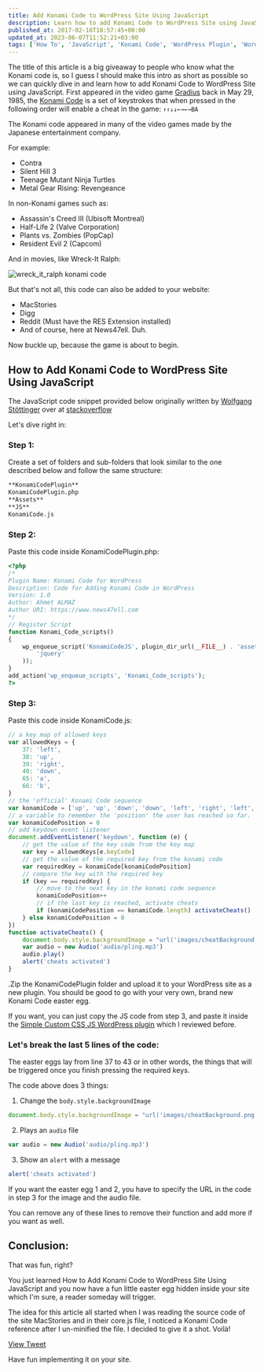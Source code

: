 ```yaml
---
title: Add Konami Code to WordPress Site Using JavaScript
description: Learn how to add Konami Code to WordPress Site using JavaScript.
published_at: 2017-02-16T18:57:45+00:00
updated_at: 2023-06-07T11:52:21+03:00
tags: ['How To', 'JavaScript', 'Konami Code', 'WordPress Plugin', 'WordPress']
---
```


The title of this article is a big giveaway to people who know what the Konami code is, so I guess I should make this intro as short as possible so we can quickly dive in and learn how to add Konami Code to WordPress Site using JavaScript.
First appeared in the video game [Gradius][1] back in May 29, 1985, the [Konami Code][2] is a set of keystrokes that when pressed in the following order will enable a cheat in the game: `↑↑↓↓←→←→BA`

The Konami code appeared in many of the video games made by the Japanese entertainment company.

For example:

- Contra
- Silent Hill 3
- Teenage Mutant Ninja Turtles
- Metal Gear Rising: Revengeance

In non-Konami games such as:

- Assassin's Creed III (Ubisoft Montreal)
- Half-Life 2 (Valve Corporation)
- Plants vs. Zombies (PopCap)
- Resident Evil 2 (Capcom)

And in movies, like Wreck-It Ralph:

![wreck_it_ralph konami code](/images/posts/wreck_it_ralph_konami_code.gif)

But that's not all, this code can also be added to your website:

- MacStories
- Digg
- Reddit (Must have the RES Extension installed)
- And of course, here at News47ell. Duh.

Now buckle up, because the game is about to begin.

## How to Add Konami Code to WordPress Site Using JavaScript

The JavaScript code snippet provided below originally written by [Wolfgang Stöttinger](https://twitter.com/wo_sto) over at [stackoverflow](https://stackoverflow.com/questions/31626852/how-to-add-konami-code-in-a-website-based-on-html)

Let's dive right in:

### Step 1:

Create a set of folders and sub-folders that look similar to the one described below and follow the same structure:

```md
**KonamiCodePlugin**
KonamiCodePlugin.php
**Assets**
**JS**
KonamiCode.js
```

### Step 2:

Paste this code inside KonamiCodePlugin.php:

```php
<?php
/*
Plugin Name: Konami Code for WordPress
Description: Code for Adding Konami Code in WordPress
Version: 1.0
Author: Ahmet ALMAZ
Author URI: https://www.news47ell.com
*/
// Register Script
function Konami_Code_scripts()
{
    wp_enqueue_script('KonamiCodeJS', plugin_dir_url(__FILE__) . 'assets/js/KonamiCode.js', array(
        'jquery'
    ));
}
add_action('wp_enqueue_scripts', 'Konami_Code_scripts');
?>
```

### Step 3:

Paste this code inside KonamiCode.js:

```js
// a key map of allowed keys
var allowedKeys = {
	37: 'left',
	38: 'up',
	39: 'right',
	40: 'down',
	65: 'a',
	66: 'b',
}
// the 'official' Konami Code sequence
var konamiCode = ['up', 'up', 'down', 'down', 'left', 'right', 'left', 'right', 'b', 'a']
// a variable to remember the 'position' the user has reached so far.
var konamiCodePosition = 0
// add keydown event listener
document.addEventListener('keydown', function (e) {
	// get the value of the key code from the key map
	var key = allowedKeys[e.keyCode]
	// get the value of the required key from the konami code
	var requiredKey = konamiCode[konamiCodePosition]
	// compare the key with the required key
	if (key == requiredKey) {
		// move to the next key in the konami code sequence
		konamiCodePosition++
		// if the last key is reached, activate cheats
		if (konamiCodePosition == konamiCode.length) activateCheats()
	} else konamiCodePosition = 0
})
function activateCheats() {
	document.body.style.backgroundImage = "url('images/cheatBackground.png')"
	var audio = new Audio('audio/pling.mp3')
	audio.play()
	alert('cheats activated')
}
```

.Zip the KonamiCodePlugin folder and upload it to your WordPress site as a new plugin. You should be good to go with your very own, brand new Konami Code easter egg.

If you want, you can just copy the JS code from step 3, and paste it inside the [Simple Custom CSS JS WordPress plugin](https://www.news47ell.com/reviews/simple-custom-css-js-review-custom-css-wordpress-plugin/) which I reviewed before.

### Let's break the last 5 lines of the code:

The easter eggs lay from line 37 to 43 or in other words, the things that will be triggered once you finish pressing the required keys.

The code above does 3 things:

1. Change the `body.style.backgroundImage`

```js
document.body.style.backgroundImage = "url('images/cheatBackground.png')"
```

2. Plays an `audio` file

```js
var audio = new Audio('audio/pling.mp3')
```

3. Show an `alert` with a message

```js
alert('cheats activated')
```

If you want the easter egg 1 and 2, you have to specify the URL in the code in step 3 for the image and the audio file.

You can remove any of these lines to remove their function and add more if you want as well.

## Conclusion:

That was fun, right?

You just learned How to Add Konami Code to WordPress Site Using JavaScript and you now have a fun little easter egg hidden inside your site which I'm sure, a reader someday will trigger.

The idea for this article all started when I was reading the source code of the site MacStories and in their core.js file, I noticed a Konami Code reference after I un-minified the file. I decided to give it a shot. Voilà!

[View Tweet](https://twitter.com/Music47ell/status/803651351305519104)

Have fun implementing it on your site.

[1]: https://en.wikipedia.org/wiki/Gradius_(video_game)
[2]: https://en.wikipedia.org/wiki/Konami_Code
